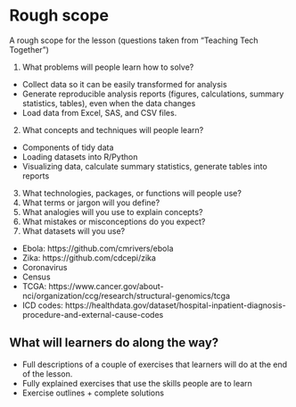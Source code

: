 # Rough scope

A rough scope for the lesson (questions taken from "Teaching Tech Together")

1. What problems will people learn how to solve?
  - Collect data so it can be easily transformed for analysis
  - Generate reproducible analysis reports (figures, calculations, summary statistics, tables), even when the data changes
  - Load data from Excel, SAS,  and CSV files.
2. What concepts and techniques will people learn?
  - Components of tidy data
  - Loading datasets into R/Python
  - Visualizing data, calculate summary statistics, generate tables into reports
3. What technologies, packages, or functions will people use?
4. What terms or jargon will you define?
5. What analogies will you use to explain concepts?
6. What mistakes or misconceptions do you expect?
7. What datasets will you use?
  - Ebola: https://github.com/cmrivers/ebola
  - Zika: https://github.com/cdcepi/zika
  - Coronavirus
  - Census
  - TCGA: https://www.cancer.gov/about-nci/organization/ccg/research/structural-genomics/tcga
  - ICD codes: https://healthdata.gov/dataset/hospital-inpatient-diagnosis-procedure-and-external-cause-codes

## What will learners do along the way?

- Full descriptions of a couple of exercises that learners will do at the end of the lesson.
- Fully explained exercises that use the skills people are to learn
- Exercise outlines + complete solutions
